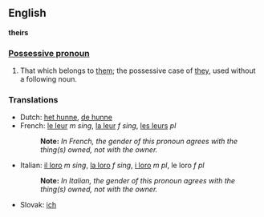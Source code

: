 ==English==
'''theirs'''

===[[Possessive pronoun]]===

#That which belongs to [[them]]; the possessive case of [[they]], used without a following noun.

===Translations===
*Dutch: [[het hunne]], [[de hunne]]
*French: [[le leur]] ''m sing'', [[la leur]] ''f sing'', [[les leurs]] ''pl''
*:'''Note:''' ''In French, the gender of this pronoun agrees with the thing(s) owned, not with the owner.''
*Italian: [[il loro]] ''m sing'', [[la loro]] ''f sing'', [[i loro]] ''m pl'', le loro ''f pl''
*:'''Note:''' ''In Italian, the gender of this pronoun agrees with the thing(s) owned, not with the owner.''
*Slovak: [[ich#Slovak|ich]]
